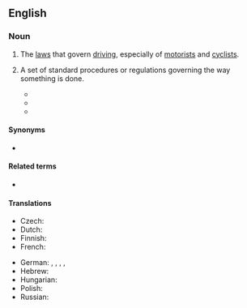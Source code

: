 ==English==
{{wikipedia|Traffic}}

===Noun===
{{en-plural noun}}

# The [[law]]s that govern [[driving]], especially of [[motorist]]s and [[cyclist]]s.
# {{lb|en|metaphoric}} A set of standard procedures or regulations governing the way something is done.
#* {{quote-book|en|year=2005  |title=The Road Ahead: Middle East Policy in the Bush Administration's Second Term |author=Flynt Leverett |page=105 |ISBN=|passage=A regional security framework with a relatively broad mandate could also establish badly needed "'''rules of the road'''" for regional states in a post-Saddam environment, which would be highly valued by the Saudis. }}
#* {{quote-book|en|year=2012 |title=Fast Facts for the Student Nurse|author=Susan Stabler-Haas|page= |ISBN=|passage=That clinical instructor will begin the course by giving you an “orientation day.” Pay attention! You need to know the '''rules of the road''' for each instructor and each clinical facility.}}
#* {{quote-book|en|year=2013|title=The Art of Social Enterprise: Business as if People Mattered |author=Carl Frankel, Allen Bromberger |page=8 |ISBN=|passage=As it's evolved, the for-profit organizational form rewards short-term thinking and a profits-first, social-and-environmental-damage-be-damned attitude. While this is especially true at the global corporate level, the '''rules of the road''' for small businesses aren't much better.}}

====Synonyms====
*{{sense|the laws that govern driving}} {{l|en|Highway Code}} {{qualifier|UK}}

====Related terms====
* {{l|en|rule of the road}}

====Translations====
{{trans-top|laws that govern driving}}
* Czech: {{t|cs|pravidla silničního provozu|n-p}}
* Dutch: {{t+|nl|wegcode|m}}
* Finnish: {{t|fi|liikennesäännöt}}
* French: {{t+|fr|code de la route|m}}
{{trans-mid}}
* German: {{t|de|Straßenverkehrsregeln|f-p}}, {{t+|de|Verkehrsregeln |f-p}}, {{t|de|Straßenverkehrsvorschriften|f-p}}, {{t|de|Verkehrsvorschriften|f-p}}, {{t|de|Straßenverkehrsgesetz|n}}
* Hebrew: {{t+|he|חֻקֵּי הַדֶּרֶךְ|m-p|tr=khukey haderekh}}
* Hungarian: {{t+|hu|KRESZ}}
* Polish: {{t-needed|pl}}
* Russian: {{t|ru|пра́вила доро́жного движе́ния|n-p}}
{{trans-bottom}}
